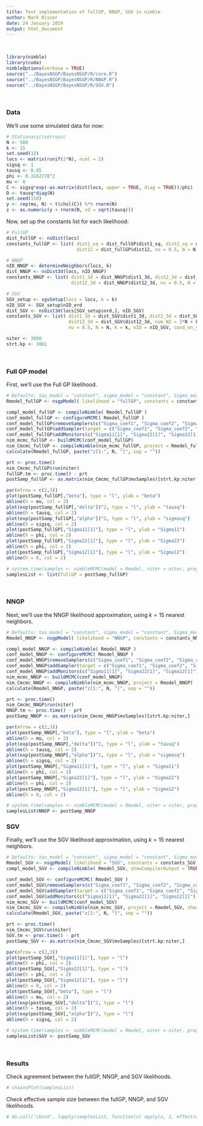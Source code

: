 ```yaml
---
title: Test implementation of fullGP, NNGP, SGV in nimble
author: Mark Risser
date: 24 January 2019
output: html_document
---
```


\   

```r
library(nimble)
library(coda)
nimbleOptions(verbose = TRUE)
source("../BayesNSGP/BayesNSGP/R/core.R")
source("../BayesNSGP/BayesNSGP/R/NNGP.R")
source("../BayesNSGP/BayesNSGP/R/SGV.R")

```

\   

### Data

We'll use some simulated data for now:

```r
# Stationary/isotropic
N <- 500
k <- 15
set.seed(12)
locs <- matrix(runif(2*N), ncol = 2)
sigsq <- 1
tausq <- 0.05
phi <- 0.3162278^2
mu <- 0
C <- sigsq*exp(-as.matrix(dist(locs, upper = TRUE, diag = TRUE))/phi)
D <- tausq*diag(N)
set.seed(110)
y <- rep(mu, N) + t(chol(C)) %*% rnorm(N)
z <- as.numeric(y + rnorm(N, sd = sqrt(tausq)))
```

Now, set up the constants list for each likelihood:

```r
# FullGP 
dist_fullGP <- nsDist(locs)
constants_fullGP <- list( dist1_sq = dist_fullGP$dist1_sq, dist2_sq = dist_fullGP$dist2_sq, 
                          dist12 = dist_fullGP$dist12, nu = 0.5, N = N )

# NNGP
nID_NNGP <- determineNeighbors(locs, k)
dist_NNGP <- nsDist3d(locs, nID_NNGP)
constants_NNGP <- list( dist1_3d = dist_NNGP$dist1_3d, dist2_3d = dist_NNGP$dist2_3d, 
                        dist12_3d = dist_NNGP$dist12_3d, nu = 0.5, N = N, k = k, nID = nID_NNGP )

# SGV
SGV_setup <- sgvSetup(locs = locs, k = k)
nID_SGV <- SGV_setup$nID_ord
dist_SGV <- nsDist3d(locs[SGV_setup$ord,], nID_SGV)
constants_SGV <- list( dist1_3d = dist_SGV$dist1_3d, dist2_3d = dist_SGV$dist2_3d, 
                       dist12_3d = dist_SGV$dist12_3d, num_NZ = 3*N + k*N - (k*(k+1)/2),
                       nu = 0.5, N = N, k = k, nID = nID_SGV, cond_on_y = SGV_setup$condition_on_y_ord )

niter <- 3000
strt.kp <- 1001
```

\    

### Full GP model

First, we'll use the Full GP likelihood.

```r
# Defaults: tau_model = "constant", sigma_model = "constant", Sigma_model = "constant", mu_model = "constant"
Rmodel_fullGP <- nsgpModel( likelihood = "fullGP", constants = constants_fullGP, z = z)

compl_model_fullGP <- compileNimble( Rmodel_fullGP )
conf_model_fullGP <- configureMCMC( Rmodel_fullGP )
conf_model_fullGP$removeSamplers(c("Sigma_coef1", "Sigma_coef2", "Sigma_coef3", "alpha"))
conf_model_fullGP$addSampler(target = c("Sigma_coef1", "Sigma_coef2", "Sigma_coef3", "alpha"), type = "RW_block")
conf_model_fullGP$addMonitors(c("Sigma11[1]", "Sigma22[1]", "Sigma12[1]"))
nim_mcmc_fullGP <- buildMCMC(conf_model_fullGP)
nim_Cmcmc_fullGP <- compileNimble(nim_mcmc_fullGP, project = Rmodel_fullGP)
calculate(Rmodel_fullGP, paste("z[1:", N, "]", sep = ""))

prt <- proc.time()
nim_Cmcmc_fullGP$run(niter)
fullGP.tm <- proc.time() - prt
postSamp_fullGP <- as.matrix(nim_Cmcmc_fullGP$mvSamples)[strt.kp:niter,]

par(mfrow = c(2,3))
plot(postSamp_fullGP[,"beta"], type = "l", ylab = "beta")
abline(h = mu, col = 2)
plot(exp(postSamp_fullGP[,"delta"])^2, type = "l", ylab = "tausq")
abline(h = tausq, col = 2)
plot(exp(postSamp_fullGP[,"alpha"])^2, type = "l", ylab = "sigmasq")
abline(h = sigsq, col = 2)
plot(postSamp_fullGP[,"Sigma11[1]"], type = "l", ylab = "Sigma11")
abline(h = phi, col = 2)
plot(postSamp_fullGP[,"Sigma22[1]"], type = "l", ylab = "Sigma22")
abline(h = phi, col = 2)
plot(postSamp_fullGP[,"Sigma12[1]"], type = "l", ylab = "Sigma12")
abline(h = 0, col = 2)

# system.time(samples <- nimbleMCMC(model = Rmodel, niter = niter, progressBar = FALSE, setSeed = TRUE))
samplesList <- list(fullGP = postSamp_fullGP)
```

\   

### NNGP

Next, we'll use the NNGP likelihood approximation, using $k=15$ nearest neighbors.

```r
# Defaults: tau_model = "constant", sigma_model = "constant", Sigma_model = "constant", mu_model = "constant"
Rmodel_NNGP <- nsgpModel( likelihood = "NNGP", constants = constants_NNGP, z = z )

compl_model_NNGP <- compileNimble( Rmodel_NNGP )
conf_model_NNGP <- configureMCMC( Rmodel_NNGP )
conf_model_NNGP$removeSamplers(c("Sigma_coef1", "Sigma_coef2", "Sigma_coef3", "alpha"))
conf_model_NNGP$addSampler(target = c("Sigma_coef1", "Sigma_coef2", "Sigma_coef3", "alpha"), type = "RW_block")
conf_model_NNGP$addMonitors(c("Sigma11[1]", "Sigma22[1]", "Sigma12[1]"))
nim_mcmc_NNGP <- buildMCMC(conf_model_NNGP)
nim_Cmcmc_NNGP <- compileNimble(nim_mcmc_NNGP, project = Rmodel_NNGP)
calculate(Rmodel_NNGP, paste("z[1:", N, "]", sep = ""))

prt <- proc.time()
nim_Cmcmc_NNGP$run(niter)
NNGP.tm <- proc.time() - prt
postSamp_NNGP <- as.matrix(nim_Cmcmc_NNGP$mvSamples)[strt.kp:niter,]

par(mfrow = c(2,3))
plot(postSamp_NNGP[,"beta"], type = "l", ylab = "beta")
abline(h = mu, col = 2)
plot(exp(postSamp_NNGP[,"delta"])^2, type = "l", ylab = "tausq")
abline(h = tausq, col = 2)
plot(exp(postSamp_NNGP[,"alpha"])^2, type = "l", ylab = "sigmasq")
abline(h = sigsq, col = 2)
plot(postSamp_NNGP[,"Sigma11[1]"], type = "l", ylab = "Sigma11")
abline(h = phi, col = 2)
plot(postSamp_NNGP[,"Sigma22[1]"], type = "l", ylab = "Sigma22")
abline(h = phi, col = 2)
plot(postSamp_NNGP[,"Sigma12[1]"], type = "l", ylab = "Sigma12")
abline(h = 0, col = 2)

# system.time(samples <- nimbleMCMC(model = Rmodel, niter = niter, progressBar = FALSE, setSeed = TRUE))
samplesList$NNGP <- postSamp_NNGP
```

### SGV

Finally, we'll use the SGV likelihood approximation, using $k=15$ nearest neighbors.

```r
# Defaults: tau_model = "constant", sigma_model = "constant", Sigma_model = "constant", mu_model = "constant"
Rmodel_SGV <- nsgpModel( likelihood = "SGV", constants = constants_SGV, z = z[SGV_setup$ord] )
compl_model_SGV <- compileNimble( Rmodel_SGV, showCompilerOutput = TRUE )

conf_model_SGV <- configureMCMC( Rmodel_SGV )
conf_model_SGV$removeSamplers(c("Sigma_coef1", "Sigma_coef2", "Sigma_coef3", "alpha"))
conf_model_SGV$addSampler(target = c("Sigma_coef1", "Sigma_coef2", "Sigma_coef3", "alpha"), type = "RW_block")
conf_model_SGV$addMonitors(c("Sigma11[1]", "Sigma22[1]", "Sigma12[1]"))
nim_mcmc_SGV <- buildMCMC(conf_model_SGV)
nim_Cmcmc_SGV <- compileNimble(nim_mcmc_SGV, project = Rmodel_SGV, showCompilerOutput = TRUE)
calculate(Rmodel_SGV, paste("z[1:", N, "]", sep = ""))

prt <- proc.time()
nim_Cmcmc_SGV$run(niter)
SGV.tm <- proc.time() - prt
postSamp_SGV <- as.matrix(nim_Cmcmc_SGV$mvSamples)[strt.kp:niter,]

par(mfrow = c(2,3))
plot(postSamp_SGV[,"Sigma11[1]"], type = "l")
abline(h = phi, col = 2)
plot(postSamp_SGV[,"Sigma22[1]"], type = "l")
abline(h = phi, col = 2)
plot(postSamp_SGV[,"Sigma12[1]"], type = "l")
abline(h = 0, col = 2)
plot(postSamp_SGV[,"beta"], type = "l")
abline(h = mu, col = 2)
plot(exp(postSamp_SGV[,"delta"])^2, type = "l")
abline(h = tausq, col = 2)
plot(exp(postSamp_SGV[,"alpha"])^2, type = "l")
abline(h = sigsq, col = 2)

# system.time(samples <- nimbleMCMC(model = Rmodel, niter = niter, progressBar = FALSE, setSeed = TRUE))
samplesList$SGV <- postSamp_SGV
```

\   

### Results

Check agreement between the fullGP, NNGP, and SGV likelihoods.

```r
# chainsPlot(samplesList)
```

Check effective sample size between the fullGP, NNGP, and SGV likelihoods.

```r
# do.call('cbind', lapply(samplesList, function(x) apply(x, 2, effectiveSize)))
```


\   


\   

\   

\   

\    

\    

\   

\   

\   

\   

\    







